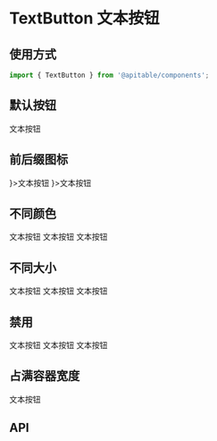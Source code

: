 
<Meta title="基础组件/Button 按钮/TextButton 文本按钮/文档" />

# TextButton 文本按钮

## 使用方式

```jsx
import { TextButton } from '@apitable/components';
```
 
## 默认按钮

<Canvas>
<ThemeToggle>
  <TextButton>文本按钮</TextButton>
</ThemeToggle>
</Canvas>

## 前后缀图标

<Canvas>
<ThemeToggle>
  <TextButton prefixIcon={<DownloadOutlined />}>文本按钮</TextButton>
  <TextButton suffixIcon={<DownloadOutlined />}>文本按钮</TextButton>
</ThemeToggle>
</Canvas>

## 不同颜色

<Canvas>
<ThemeToggle>
  <TextButton>文本按钮</TextButton>
  <TextButton color="primary">文本按钮</TextButton>
  <TextButton color="danger">文本按钮</TextButton>
</ThemeToggle>
</Canvas>

## 不同大小

<Canvas>
<ThemeToggle>
  <TextButton size="small" color="primary"> 文本按钮 </TextButton>
  <TextButton size="middle" color="primary"> 文本按钮 </TextButton>
  <TextButton size="large" color="primary"> 文本按钮 </TextButton>
</ThemeToggle>
</Canvas>

## 禁用

<Canvas>
<ThemeToggle>
  <TextButton disabled>文本按钮</TextButton>
  <TextButton disabled color="primary"> 文本按钮 </TextButton>
  <TextButton disabled color="danger"> 文本按钮 </TextButton>
</ThemeToggle>
</Canvas>

## 占满容器宽度

<Canvas>
<ThemeToggle>
  <TextButton block>文本按钮</TextButton>
</ThemeToggle>
</Canvas>

## API

<ArgsTable of={TextButton} />
